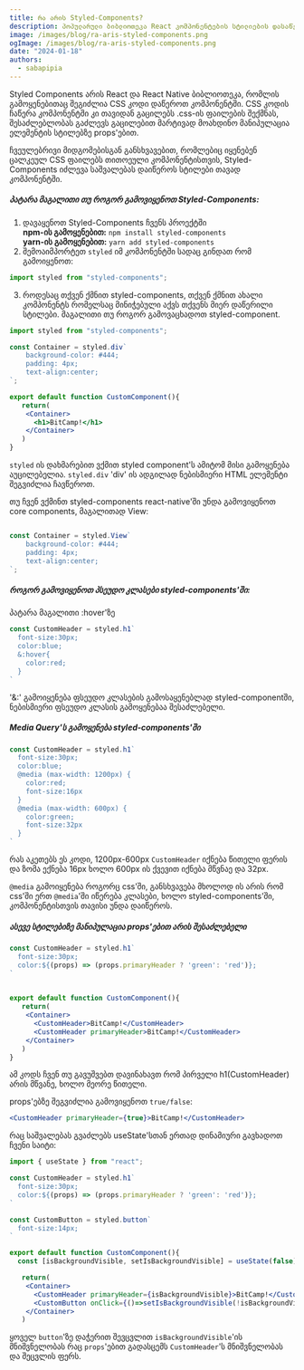 ```yaml
---
title: რა არის Styled-Components?
description: პოპულარული ბიბლიოთეკა React კომპონენტების სტილიების დასაწერად. იყენებს CSS-in-JS მიდგომას. Styled-Components საშუალებას აძლევს დეველოპერებს დაწერონ CSS-ის კოდი თავიანთ JavaScript ფაილებში.
image: /images/blog/ra-aris-styled-components.png
ogImage: /images/blog/ra-aris-styled-components.png
date: "2024-01-18"
authors:
  - sabapipia
---
```


Styled Components არის React და React Native ბიბლიოთეკა, რომლის გამოყენებითაც შეგიძლია CSS კოდი დაწეროთ კომპონენტში.
CSS კოდის ჩაწერა კომპონენტში კი თავიდან გაცილებს .css-ის ფაილების შექმნას, შესაძლებლობას გაძლევს გაცილებით მარტივად მოახდინო მანიპულაცია ელემენტის სტილებზე props'ებით.

ჩვეულებრივი მიდგომებისგან განსხვავებით, რომლებიც იყენებენ ცალკეულ CSS ფაილებს თითოეული კომპონენტისთვის,
Styled-Components იძლევა საშვალებას დაიწეროს სტილები თავად კომპონენტში.

##### პატარა მაგალითი თუ როგორ გამოვიყენოთ Styled-Components:

1. დავაყენოთ Styled-Components ჩვენს პროექტში<br/>
<b>npm-ის გამოყენებით:</b> ```npm install styled-components```<br />
<b>yarn-ის გამოყენებით:</b> ```yarn add styled-components```<br />
2. შემოაიმპორტეთ ```styled``` იმ კომპონენტში სადაც გინდათ რომ გამოიყენოთ:
```jsx
import styled from "styled-components";
```

3. როდესაც თქვენ ქმნით styled-components, თქვენ ქმნით ახალი კომპონენტს რომელსაც მინიჭებული აქვს თქვენს მიერ დაწერილი სტილები. მაგალითი თუ როგორ გამოვაცხადოთ styled-component.
```jsx
import styled from "styled-components";

const Container = styled.div`
    background-color: #444;
    padding: 4px;
    text-align:center;
`;

export default function CustomComponent(){
   return(
    <Container>
      <h1>BitCamp!</h1>
    </Container>
   ) 
}
```
```styled``` ის დახმარებით ვქმით styled component'ს ამიტომ მისი გამოყენება აუცილებელია. ```styled.div``` 'div' ის ადგილად ნებისმიერი HTML ელემენტი შეგვიძლია ჩავწეროთ.

თუ ჩვენ ვქმინთ styled-components react-native'ში უნდა გამოვიყენოთ core components, მაგალითად View:

```jsx

const Container = styled.View`
    background-color: #444;
    padding: 4px;
    text-align:center;
`;
```


##### როგორ გამოვიყენოთ პსეუდო კლასები styled-components'ში:

პატარა მაგალითი :hover'ზე

```jsx
const CustomHeader = styled.h1`
  font-size:30px;
  color:blue;
  &:hover{
    color:red;
  }
`
```

'&:' გამოიყენება ფსეუდო კლასების გამოსაყენებლად styled-componentში, ნებისმიერი ფსეუდო კლასის გამოყენებაა შესაძლებელი.

##### Media Query'ს გამოყენება styled-components'ში

```jsx
const CustomHeader = styled.h1`
  font-size:30px;
  color:blue;
  @media (max-width: 1200px) {
    color:red;
    font-size:16px
  }
  @media (max-width: 600px) {
    color:green;
    font-size:32px
  }
`
```

რას აკეთებს ეს კოდი, 1200px-600px ```CustomHeader``` იქნება წითელი ფერის და ზომა ექნება 16px ხოლო 600px ის ქვევით იქნება მწვნაე და 32px.

```@media``` გამოიყენება როგორც css'ში, განსხვავება მხოლოდ ის არის რომ css'ში ერთ ```@media```'ში იწერება კლასები, ხოლო
styled-components'ში, კომპონენტისთვის თავისი უნდა დაიწეროს. 


##### ასევე სტილებიზე მანიპულაცია props'ებით არის შესაძლებელი

```jsx
const CustomHeader = styled.h1`
  font-size:30px;
  color:${(props) => (props.primaryHeader ? 'green': 'red')};
`
  

export default function CustomComponent(){
   return(
    <Container>
      <CustomHeader>BitCamp!</CustomHeader>
      <CustomHeader primaryHeader>BitCamp!</CustomHeader>
    </Container>
   ) 
}
```
ამ კოდს ჩვენ თუ გავუშვებთ დავინახავთ რომ პირველი h1(CustomHeader) არის მწვანე, ხოლო მეორე წითელი.

props'ებზე შეგვიძლია გამოვიყენოთ ```true/false```:
```jsx
<CustomHeader primaryHeader={true}>BitCamp!</CustomHeader>
```
რაც საშვალებას გვაძლებს useState'სთან ერთად დინამიური გავხადოთ ჩვენი საიტი:
```jsx
import { useState } from "react";

const CustomHeader = styled.h1`
  font-size:30px;
  color:${(props) => (props.primaryHeader ? 'green': 'red')};
`

const CustomButton = styled.button`
  font-size:14px;
`

export default function CustomComponent(){
  const [isBackgroundVisible, setIsBackgroundVisible] = useState(false)

   return(
    <Container>
      <CustomHeader primaryHeader={isBackgroundVisible}>BitCamp!</CustomHeader>
      <CustomButton onClick={()=>setIsBackgroundVisible(!isBackgroundVisible)}>Click me!</CustomButton>
    </Container>
   ) 
```

ყოველ ```button```'ზე დაჭერით შევცვლით ```isBackgroundVisible```'ის მნიშვნელობას რაც ```props```'ებით გადასცემს ```CustomHeader```'ს მნიშვნელობას და შეცვლის ფერს.


<PreRegistrationForm 
    formTitle="დაინტერესდით? 🤔 გაიარეთ კონსულტაცია 🔥"
    formDescription="თუ გსურთ პროგრამირების სწავლა, დაგვიტოვეთ თქვენი მონაცემები და ჩვენი წარმომადგენელი დაგიკავშირდებათ." 
/>